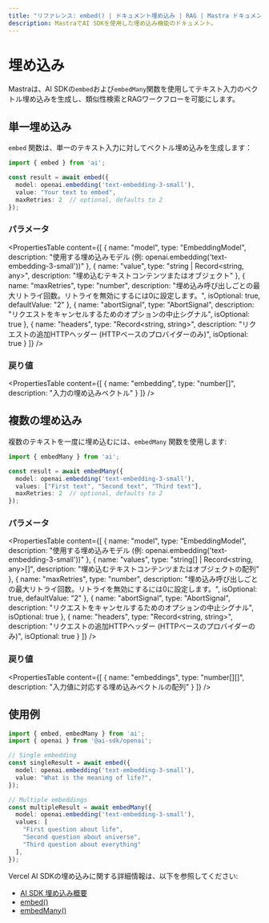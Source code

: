 ```yaml
---
title: "リファレンス: embed() | ドキュメント埋め込み | RAG | Mastra ドキュメント"
description: MastraでAI SDKを使用した埋め込み機能のドキュメント。
---
```


# 埋め込み

Mastraは、AI SDKの`embed`および`embedMany`関数を使用してテキスト入力のベクトル埋め込みを生成し、類似性検索とRAGワークフローを可能にします。

## 単一埋め込み

`embed` 関数は、単一のテキスト入力に対してベクトル埋め込みを生成します：

```typescript
import { embed } from 'ai';

const result = await embed({
  model: openai.embedding('text-embedding-3-small'),
  value: "Your text to embed",
  maxRetries: 2  // optional, defaults to 2
});
```

### パラメータ

<PropertiesTable
  content={[
    {
      name: "model",
      type: "EmbeddingModel",
      description: "使用する埋め込みモデル (例: openai.embedding('text-embedding-3-small'))"
    },
    {
      name: "value",
      type: "string | Record<string, any>",
      description: "埋め込むテキストコンテンツまたはオブジェクト"
    },
    {
      name: "maxRetries",
      type: "number",
      description: "埋め込み呼び出しごとの最大リトライ回数。リトライを無効にするには0に設定します。",
      isOptional: true,
      defaultValue: "2"
    },
    {
      name: "abortSignal",
      type: "AbortSignal",
      description: "リクエストをキャンセルするためのオプションの中止シグナル",
      isOptional: true
    },
    {
      name: "headers",
      type: "Record<string, string>",
      description: "リクエストの追加HTTPヘッダー (HTTPベースのプロバイダーのみ)",
      isOptional: true
    }
  ]}
/>

### 戻り値

<PropertiesTable
  content={[
    {
      name: "embedding",
      type: "number[]",
      description: "入力の埋め込みベクトル"
    }
  ]}
/>

## 複数の埋め込み

複数のテキストを一度に埋め込むには、`embedMany` 関数を使用します:

```typescript
import { embedMany } from 'ai';

const result = await embedMany({
  model: openai.embedding('text-embedding-3-small'),
  values: ["First text", "Second text", "Third text"],
  maxRetries: 2  // optional, defaults to 2
});
```

### パラメータ

<PropertiesTable
  content={[
    {
      name: "model",
      type: "EmbeddingModel",
      description: "使用する埋め込みモデル (例: openai.embedding('text-embedding-3-small'))"
    },
    {
      name: "values",
      type: "string[] | Record<string, any>[]",
      description: "埋め込むテキストコンテンツまたはオブジェクトの配列"
    },
    {
      name: "maxRetries",
      type: "number",
      description: "埋め込み呼び出しごとの最大リトライ回数。リトライを無効にするには0に設定します。",
      isOptional: true,
      defaultValue: "2"
    },
    {
      name: "abortSignal",
      type: "AbortSignal",
      description: "リクエストをキャンセルするためのオプションの中止シグナル",
      isOptional: true
    },
    {
      name: "headers",
      type: "Record<string, string>",
      description: "リクエストの追加HTTPヘッダー (HTTPベースのプロバイダーのみ)",
      isOptional: true
    }
  ]}
/>

### 戻り値

<PropertiesTable
  content={[
    {
      name: "embeddings",
      type: "number[][]",
      description: "入力値に対応する埋め込みベクトルの配列"
    }
  ]}
/>

## 使用例

```typescript
import { embed, embedMany } from 'ai';
import { openai } from '@ai-sdk/openai';

// Single embedding
const singleResult = await embed({
  model: openai.embedding('text-embedding-3-small'),
  value: "What is the meaning of life?",
});

// Multiple embeddings
const multipleResult = await embedMany({
  model: openai.embedding('text-embedding-3-small'),
  values: [
    "First question about life",
    "Second question about universe",
    "Third question about everything"
  ],
});
```

Vercel AI SDKの埋め込みに関する詳細情報は、以下を参照してください:
- [AI SDK 埋め込み概要](https://sdk.vercel.ai/docs/ai-sdk-core/embeddings)
- [embed()](https://sdk.vercel.ai/docs/reference/ai-sdk-core/embed)
- [embedMany()](https://sdk.vercel.ai/docs/reference/ai-sdk-core/embed-many)
